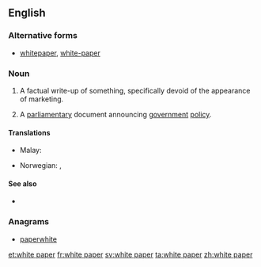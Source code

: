 ==English==

===Alternative forms===
* [[whitepaper]], [[white-paper]]

===Noun===
{{en-noun|sg=[[white]] [[paper]]}}

# {{management|marketing}} A factual write-up of something, specifically devoid of the  appearance of marketing.
# {{British|Ireland|politics}} A [[parliamentary]] document announcing [[government]] [[policy]].

====Translations====
{{trans-top}}
* Malay: {{t|ms|kertas putih}}
{{trans-mid}}
* Norwegian: {{t|no|stortingsmelding|f}}, {{t|nn|stortingsmelding|f}}
{{trans-bottom}}

====See also====
* {{pedialite}}

===Anagrams===
* [[paperwhite#English|paperwhite]]

[[et:white paper]]
[[fr:white paper]]
[[sv:white paper]]
[[ta:white paper]]
[[zh:white paper]]